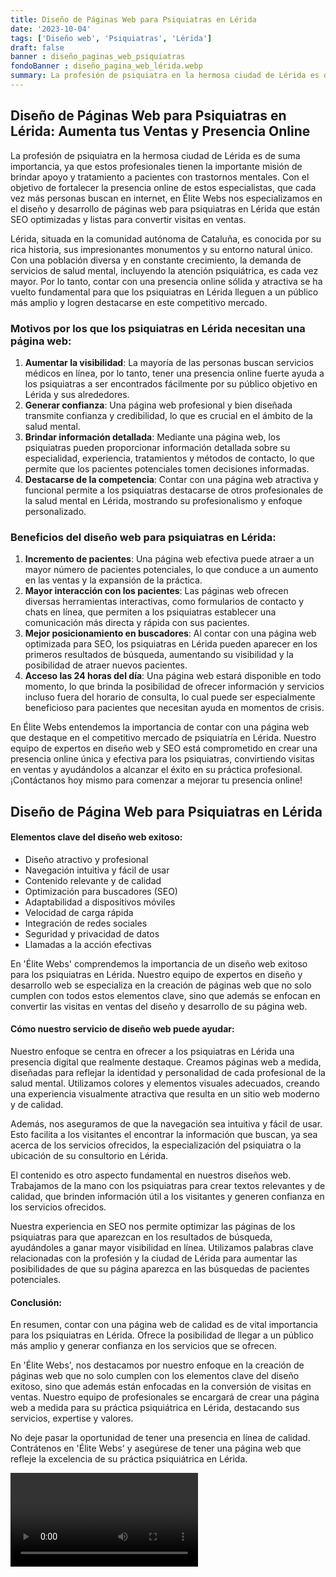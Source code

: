 ```yaml
---
title: Diseño de Páginas Web para Psiquiatras en Lérida
date: '2023-10-04'
tags: ['Diseño web', 'Psiquiatras', 'Lérida']
draft: false
banner : diseño_paginas_web_psiquiatras
fondoBanner : diseño_pagina_web_lérida.webp
summary: La profesión de psiquiatra en la hermosa ciudad de Lérida es de suma importancia, ya que estos profesionales tienen la importante misión de brindar apoyo y tratamiento a pacientes con trastornos mentales. Con el objetivo de fortalecer la presencia online de estos especialistas, que cada vez más personas buscan en internet, en Élite Webs nos especializamos en el diseño y desarrollo de páginas web para psiquiatras en Lérida que están SEO optimizadas y listas para convertir visitas en ventas.
---
```


## Diseño de Páginas Web para Psiquiatras en Lérida: Aumenta tus Ventas y Presencia Online

La profesión de psiquiatra en la hermosa ciudad de Lérida es de suma importancia, ya que estos profesionales tienen la importante misión de brindar apoyo y tratamiento a pacientes con trastornos mentales. Con el objetivo de fortalecer la presencia online de estos especialistas, que cada vez más personas buscan en internet, en Élite Webs nos especializamos en el diseño y desarrollo de páginas web para psiquiatras en Lérida que están SEO optimizadas y listas para convertir visitas en ventas.

Lérida, situada en la comunidad autónoma de Cataluña, es conocida por su rica historia, sus impresionantes monumentos y su entorno natural único. Con una población diversa y en constante crecimiento, la demanda de servicios de salud mental, incluyendo la atención psiquiátrica, es cada vez mayor. Por lo tanto, contar con una presencia online sólida y atractiva se ha vuelto fundamental para que los psiquiatras en Lérida lleguen a un público más amplio y logren destacarse en este competitivo mercado.

### Motivos por los que los psiquiatras en Lérida necesitan una página web:
1. **Aumentar la visibilidad**: La mayoría de las personas buscan servicios médicos en línea, por lo tanto, tener una presencia online fuerte ayuda a los psiquiatras a ser encontrados fácilmente por su público objetivo en Lérida y sus alrededores.
2. **Generar confianza**: Una página web profesional y bien diseñada transmite confianza y credibilidad, lo que es crucial en el ámbito de la salud mental.
3. **Brindar información detallada**: Mediante una página web, los psiquiatras pueden proporcionar información detallada sobre su especialidad, experiencia, tratamientos y métodos de contacto, lo que permite que los pacientes potenciales tomen decisiones informadas.
4. **Destacarse de la competencia**: Contar con una página web atractiva y funcional permite a los psiquiatras destacarse de otros profesionales de la salud mental en Lérida, mostrando su profesionalismo y enfoque personalizado.

### Beneficios del diseño web para psiquiatras en Lérida:
1. **Incremento de pacientes**: Una página web efectiva puede atraer a un mayor número de pacientes potenciales, lo que conduce a un aumento en las ventas y la expansión de la práctica.
2. **Mayor interacción con los pacientes**: Las páginas web ofrecen diversas herramientas interactivas, como formularios de contacto y chats en línea, que permiten a los psiquiatras establecer una comunicación más directa y rápida con sus pacientes.
3. **Mejor posicionamiento en buscadores**: Al contar con una página web optimizada para SEO, los psiquiatras en Lérida pueden aparecer en los primeros resultados de búsqueda, aumentando su visibilidad y la posibilidad de atraer nuevos pacientes.
4. **Acceso las 24 horas del día**: Una página web estará disponible en todo momento, lo que brinda la posibilidad de ofrecer información y servicios incluso fuera del horario de consulta, lo cual puede ser especialmente beneficioso para pacientes que necesitan ayuda en momentos de crisis.

En Élite Webs entendemos la importancia de contar con una página web que destaque en el competitivo mercado de psiquiatría en Lérida. Nuestro equipo de expertos en diseño web y SEO está comprometido en crear una presencia online única y efectiva para los psiquiatras, convirtiendo visitas en ventas y ayudándolos a alcanzar el éxito en su práctica profesional. ¡Contáctanos hoy mismo para comenzar a mejorar tu presencia online!

<GifSeo />

<Cta />

## Diseño de Página Web para Psiquiatras en Lérida

#### Elementos clave del diseño web exitoso:

- Diseño atractivo y profesional
- Navegación intuitiva y fácil de usar
- Contenido relevante y de calidad
- Optimización para buscadores (SEO)
- Adaptabilidad a dispositivos móviles
- Velocidad de carga rápida
- Integración de redes sociales
- Seguridad y privacidad de datos
- Llamadas a la acción efectivas

En 'Élite Webs' comprendemos la importancia de un diseño web exitoso para los psiquiatras en Lérida. Nuestro equipo de expertos en diseño y desarrollo web se especializa en la creación de páginas web que no solo cumplen con todos estos elementos clave, sino que además se enfocan en convertir las visitas en ventas del diseño y desarrollo de su página web.

#### Cómo nuestro servicio de diseño web puede ayudar:

Nuestro enfoque se centra en ofrecer a los psiquiatras en Lérida una presencia digital que realmente destaque. Creamos páginas web a medida, diseñadas para reflejar la identidad y personalidad de cada profesional de la salud mental. Utilizamos colores y elementos visuales adecuados, creando una experiencia visualmente atractiva que resulta en un sitio web moderno y de calidad.

Además, nos aseguramos de que la navegación sea intuitiva y fácil de usar. Esto facilita a los visitantes el encontrar la información que buscan, ya sea acerca de los servicios ofrecidos, la especialización del psiquiatra o la ubicación de su consultorio en Lérida.

El contenido es otro aspecto fundamental en nuestros diseños web. Trabajamos de la mano con los psiquiatras para crear textos relevantes y de calidad, que brinden información útil a los visitantes y generen confianza en los servicios ofrecidos. 

Nuestra experiencia en SEO nos permite optimizar las páginas de los psiquiatras para que aparezcan en los resultados de búsqueda, ayudándoles a ganar mayor visibilidad en línea. Utilizamos palabras clave relacionadas con la profesión y la ciudad de Lérida para aumentar las posibilidades de que su página aparezca en las búsquedas de pacientes potenciales.

#### Conclusión:

En resumen, contar con una página web de calidad es de vital importancia para los psiquiatras en Lérida. Ofrece la posibilidad de llegar a un público más amplio y generar confianza en los servicios que se ofrecen. 

En 'Élite Webs', nos destacamos por nuestro enfoque en la creación de páginas web que no solo cumplen con los elementos clave del diseño exitoso, sino que además están enfocadas en la conversión de visitas en ventas. Nuestro equipo de profesionales se encargará de crear una página web a medida para su práctica psiquiátrica en Lérida, destacando sus servicios, expertise y valores.

No deje pasar la oportunidad de tener una presencia en línea de calidad. Contrátenos en 'Élite Webs' y asegúrese de tener una página web que refleje la excelencia de su práctica psiquiátrica en Lérida.

<Video />

<CtaBot job='Psiquiatras' city='Lérida'/>

<Gmaps query='Lérida+españa+maps' />